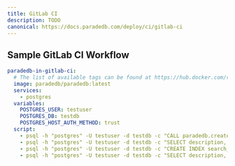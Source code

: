 ```yaml
---
title: GitLab CI
description: TODO
canonical: https://docs.paradedb.com/deploy/ci/gitlab-ci
---
```


## Sample GitLab CI Workflow

```yaml
paradedb-in-gitlab-ci:
  # The list of available tags can be found at https://hub.docker.com/r/paradedb/paradedb/tags
  image: paradedb/paradedb:latest
  services:
    - postgres
  variables:
    POSTGRES_USER: testuser
    POSTGRES_DB: testdb
    POSTGRES_HOST_AUTH_METHOD: trust
  script:
    - psql -h "postgres" -U testuser -d testdb -c "CALL paradedb.create_bm25_test_table(schema_name => 'public', table_name => 'mock_items');"
    - psql -h "postgres" -U testuser -d testdb -c "SELECT description, rating, category FROM mock_items LIMIT 3;"
    - psql -h "postgres" -U testuser -d testdb -c "CREATE INDEX search_idx ON mock_items USING bm25 (id, description, category, rating, in_stock, created_at, metadata, weight_range) WITH (key_field='id');"
    - psql -h "postgres" -U testuser -d testdb -c "SELECT description, rating, category FROM mock_items WHERE description @@@ 'shoes' OR category @@@ 'footwear' AND rating @@@ '>2' ORDER BY description LIMIT 5;"
```
